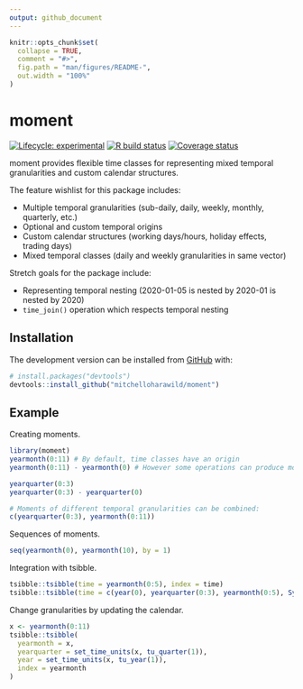 ```yaml
---
output: github_document
---
```


<!-- README.md is generated from README.Rmd. Please edit that file -->

```r
knitr::opts_chunk$set(
  collapse = TRUE,
  comment = "#>",
  fig.path = "man/figures/README-",
  out.width = "100%"
)
```

# moment

<!-- badges: start -->
[![Lifecycle: experimental](https://img.shields.io/badge/lifecycle-experimental-orange.svg)](https://www.tidyverse.org/lifecycle/#experimental)
[![R build status](https://github.com/mitchelloharawild/moment/workflows/R-CMD-check/badge.svg)](https://github.com/mitchelloharawild/moment/actions)
[![Coverage status](https://codecov.io/gh/mitchelloharawild/moment/branch/master/graph/badge.svg)](https://codecov.io/github/mitchelloharawild/moment?branch=master)
<!-- badges: end -->

moment provides flexible time classes for representing mixed temporal granularities
and custom calendar structures.

The feature wishlist for this package includes:

* Multiple temporal granularities (sub-daily, daily, weekly, monthly, quarterly, etc.)
* Optional and custom temporal origins
* Custom calendar structures (working days/hours, holiday effects, trading days)
* Mixed temporal classes (daily and weekly granularities in same vector)

Stretch goals for the package include:

* Representing temporal nesting (2020-01-05 is nested by 2020-01 is nested by 2020)
* `time_join()` operation which respects temporal nesting

## Installation

<!-- You can install the released version of moment from [CRAN](https://CRAN.R-project.org) with: -->

<!-- ``` r -->
<!-- install.packages("moment") -->
<!-- ``` -->

The development version can be installed from [GitHub](https://github.com/) with:

``` r
# install.packages("devtools")
devtools::install_github("mitchelloharawild/moment")
```
## Example

Creating moments.

```r
library(moment)
yearmonth(0:11) # By default, time classes have an origin
yearmonth(0:11) - yearmonth(0) # However some operations can produce moments without origins

yearquarter(0:3)
yearquarter(0:3) - yearquarter(0)

# Moments of different temporal granularities can be combined:
c(yearquarter(0:3), yearmonth(0:11))
```
Sequences of moments.

```r
seq(yearmonth(0), yearmonth(10), by = 1)
```

Integration with tsibble.

```r
tsibble::tsibble(time = yearmonth(0:5), index = time)
tsibble::tsibble(time = c(year(0), yearquarter(0:3), yearmonth(0:5), Sys.Date()), index = time)
```

Change granularities by updating the calendar.

```r
x <- yearmonth(0:11)
tsibble::tsibble(
  yearmonth = x,
  yearquarter = set_time_units(x, tu_quarter(1)),
  year = set_time_units(x, tu_year(1)),
  index = yearmonth
)
```
